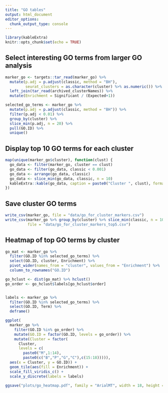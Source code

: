 ```yaml
---
title: "GO tables"
output: html_document
editor_options: 
  chunk_output_type: console
---
```


```r
library(kableExtra)
knitr::opts_chunk$set(echo = TRUE)
```

## Select interesting GO terms from larger GO analysis

```r
marker_go <- targets::tar_read(marker_go) %>% 
  mutate(p.adj = p.adjust(classic, method = "BH"),
         seurat_clusters = as.character(cluster) %>% as.numeric()) %>%
  left_join(tar_read(archived_clusterNames)) %>%
  mutate(Enrichment = Significant / (Expected+1))

selected_go_terms <- marker_go %>% 
  mutate(p.adj = p.adjust(classic, method = "BH")) %>% 
  filter(p.adj < 0.01) %>% 
  group_by(cluster) %>% 
  slice_min(p.adj, n = 20) %>% 
  pull(GO.ID) %>% 
  unique()
```

## Display top 10 GO terms for each cluster

```r
map(unique(marker_go$cluster), function(clust) {
  go_data <- filter(marker_go, cluster == clust)
  go_data <- filter(go_data, classic < 0.001)
  go_data <- arrange(go_data, classic)
  go_data <- slice_min(go_data, classic, n = 10)
  kableExtra::kable(go_data, caption = paste0("Cluster ", clust), format = "html") %>% kableExtra::kable_styling(full_width = FALSE)
})
```

## Save cluster GO terms

```r
write_csv(marker_go, file = "data/go_for_cluster_markers.csv")
write_csv(marker_go %>% group_by(cluster) %>% slice_min(classic, n = 10), 
          file = "data/go_for_cluster_markers_top5.csv")
```

## Heatmap of top GO terms by cluster

```r
go_mat <- marker_go %>% 
  filter(GO.ID %in% selected_go_terms) %>%
  select(GO.ID, cluster, Enrichment) %>%
  pivot_wider(names_from = "cluster", values_from = "Enrichment") %>%
  column_to_rownames("GO.ID")

go_hclust <- dist(go_mat) %>% hclust() 
go_order <- go_hclust$labels[go_hclust$order]


labels <- marker_go %>% 
  filter(GO.ID %in% selected_go_terms) %>%
  select(GO.ID, Term) %>%
  deframe()

ggplot(
  marker_go %>% 
    filter(GO.ID %in% go_order) %>%
    mutate(GO.ID = factor(GO.ID, levels = go_order)) %>%
    mutate(Cluster = factor(
      Cluster, 
      levels = c(
        paste0("M",1:14),
        paste0(c("B","P","G","C"),c(15:18))))),
  aes(x = Cluster, y = GO.ID)) +
  geom_tile(aes(fill = Enrichment)) +
  scale_fill_viridis_c() +
  scale_y_discrete(labels = labels)

ggsave("plots/go_heatmap.pdf", family = "ArialMT", width = 18, height = 12)
```

